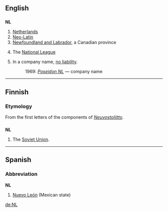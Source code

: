 ==English==

==={{initialism}}===
'''NL'''

# [[Netherlands]]
# [[Neo-Latin]]
# [[Newfoundland and Labrador]], a Canadian province
# {{baseball}} The [[National League]]
# {{AU}} {{finance}} In a company name, [[no liability]].
#: 1969: ''[[w:Poseidon NL|Poseidon NL]]'' &mdash; company name

----

==Finnish==

===Etymology===
From the first letters of the components of ''[[Neuvostoliitto]]''.

==={{initialism}}===
'''NL'''

# The [[Soviet Union]].

----

==Spanish==

===Abbreviation===
'''NL'''

# [[Nuevo León]] (Mexican state)

[[de:NL]]